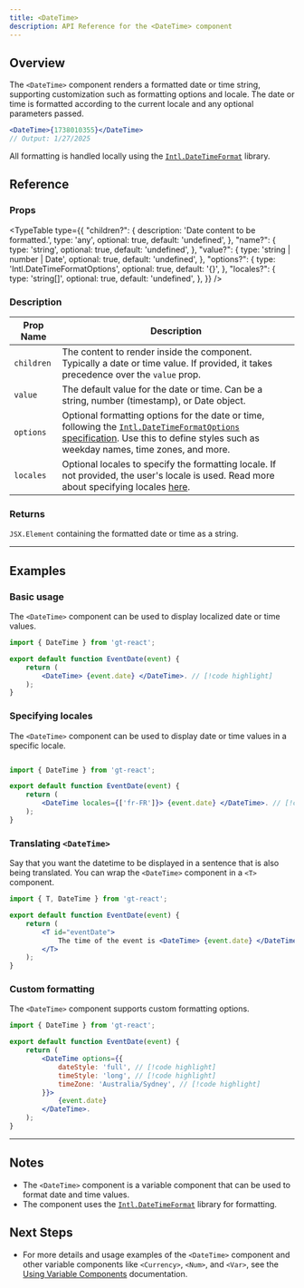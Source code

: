 ```yaml
---
title: <DateTime>
description: API Reference for the <DateTime> component
---
```


## Overview

The `<DateTime>` component renders a formatted date or time string, supporting customization such as formatting options and locale.
The date or time is formatted according to the current locale and any optional parameters passed.

```jsx
<DateTime>{1738010355}</DateTime>
// Output: 1/27/2025
```

All formatting is handled locally using the [`Intl.DateTimeFormat`](https://developer.mozilla.org/en-US/docs/Web/JavaScript/Reference/Global_Objects/Intl/DateTimeFormat) library.

## Reference

### Props

<TypeTable
  type={{
    "children?": {
        description: 'Date content to be formatted.',
        type: 'any',
        optional: true,
        default: 'undefined',
    },
    "name?": {
        type: 'string',
        optional: true,
        default: 'undefined',
    },
    "value?": {
        type: 'string | number | Date',
        optional: true,
        default: 'undefined',
    },
    "options?": {
        type: 'Intl.DateTimeFormatOptions',
        optional: true,
        default: '{}',
    },
    "locales?": {
        type: 'string[]',
        optional: true,
        default: 'undefined',
    },
  }}
/>

### Description
| Prop Name | Description |
|-----------|-------------|
| `children` | The content to render inside the component. Typically a date or time value. If provided, it takes precedence over the `value` prop. |
| `value`    | The default value for the date or time. Can be a string, number (timestamp), or Date object. |
| `options`  | Optional formatting options for the date or time, following the [`Intl.DateTimeFormatOptions` specification](https://developer.mozilla.org/en-US/docs/Web/JavaScript/Reference/Global_Objects/Intl/DateTimeFormat). Use this to define styles such as weekday names, time zones, and more. |
| `locales`  | Optional locales to specify the formatting locale. If not provided, the user's locale is used. Read more about specifying locales [here](https://developer.mozilla.org/en-US/docs/Web/JavaScript/Reference/Global_Objects/Intl#locales_argument).|

### Returns

`JSX.Element` containing the formatted date or time as a string.

---
## Examples

### Basic usage
The `<DateTime>` component can be used to display localized date or time values.

```jsx title="EventDate.jsx" copy
import { DateTime } from 'gt-react';

export default function EventDate(event) {
    return (
        <DateTime> {event.date} </DateTime>. // [!code highlight]
    );
}
```

### Specifying locales
The `<DateTime>` component can be used to display date or time values in a specific locale.

```jsx title="EventDate.jsx" copy

import { DateTime } from 'gt-react';

export default function EventDate(event) {
    return (
        <DateTime locales={['fr-FR']}> {event.date} </DateTime>. // [!code highlight]
    );
}
```


### Translating `<DateTime>`
Say that you want the datetime to be displayed in a sentence that is also being translated.
You can wrap the `<DateTime>` component in a `<T>` component.
```jsx title="EventDate.jsx" copy
import { T, DateTime } from 'gt-react';

export default function EventDate(event) {
    return (
        <T id="eventDate">
            The time of the event is <DateTime> {event.date} </DateTime>. // [!code highlight]
        </T>
    );
}
```

### Custom formatting
The `<DateTime>` component supports custom formatting options.
```jsx title="EventDate.jsx" copy
import { DateTime } from 'gt-react';

export default function EventDate(event) {
    return (
        <DateTime options={{
            dateStyle: 'full', // [!code highlight]
            timeStyle: 'long', // [!code highlight]
            timeZone: 'Australia/Sydney', // [!code highlight]
        }}>
            {event.date}
        </DateTime>.
    );
}
```

---

## Notes
 * The `<DateTime>` component is a variable component that can be used to format date and time values.
 * The component uses the [`Intl.DateTimeFormat`](https://developer.mozilla.org/en-US/docs/Web/JavaScript/Reference/Global_Objects/Intl/DateTimeFormat) library for formatting.

## Next Steps
 * For more details and usage examples of the `<DateTime>` component and other variable components like `<Currency>`, `<Num>`, and `<Var>`,
  see the [Using Variable Components](/docs/react/reference/using-variable-components) documentation.